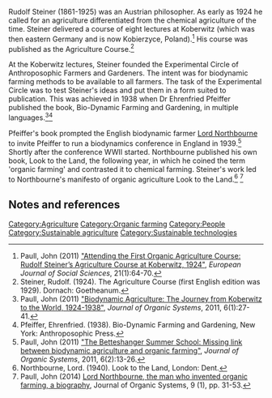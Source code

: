 Rudolf Steiner (1861-1925) was an Austrian philosopher. As early as 1924 he called for an agriculture differentiated from the chemical agriculture of the time. Steiner delivered a course of eight lectures at Koberwitz (which was then eastern Germany and is now Kobierzyce, Poland).<ref name=first>Paull, John (2011) [http://orgprints.org/18809/1/Paull2011KoberwitzEJSS.pdf  "Attending the First Organic Agriculture Course: Rudolf Steiner’s Agriculture Course at Koberwitz, 1924"], ''European Journal of Social Sciences'', 21(1):64-70.</ref> His course was published as the Agriculture Course.<ref>Steiner, Rudolf. (1924). The Agriculture Course (first English edition was 1929). Dornach: Goetheanum.</ref>  

At the Koberwitz lectures, Steiner founded the Experimental Circle of Anthroposophic Farmers and Gardeners. The intent was for biodynamic farming methods to be available to all farmers. The task of the Experimental Circle was to test Steiner's ideas and put them in a form suited to publication. This was achieved in 1938 when Dr Ehrenfried Pfeiffer published the book, Bio-Dynamic Farming and Gardening, in multiple languages.<ref>Paull, John (2011) [http://www.organic-systems.org/journal/Vol_6(1)/pdf/6(1)-Paull-pp27-41.pdf  "Biodynamic Agriculture: The Journey from Koberwitz to the World, 1924-1938"], ''Journal of Organic Systems'', 2011, 6(1):27-41.</ref><ref>Pfeiffer, Ehrenfried. (1938). Bio-Dynamic Farming and Gardening, New York: Anthroposophic Press.</ref> 
 
Pfeiffer's book prompted the English biodynamic farmer [[Lord Northbourne]] to invite Pfeiffer to run a biodynamics conference in England in 1939.<ref name=Betteshanger>Paull, John (2011) [http://www.organic-systems.org/journal/Vol_6(2)/pdf/JOS_6(2)_2011_13-26_Paull.pdf  "The Betteshanger Summer School: Missing link between biodynamic agriculture and organic farming"], ''Journal of Organic Systems'', 2011, 6(2):13-26.</ref> Shortly after the conference WWII started. Northbourne published his own book, Look to the Land, the following year, in which he coined the term 'organic farming' and contrasted it to chemical farming. Steiner's work led to Northbourne's  manifesto of organic agriculture Look to the Land.<ref>Northbourne, Lord. (1940). Look to the Land, London: Dent.</ref> <ref name="Northb">Paull, John (2014) [http://orgprints.org/26547/12/26547.pdf Lord Northbourne, the man who invented organic farming, a biography], Journal of Organic Systems, 9 (1), pp. 31-53.</ref>

== Notes and references ==
{{reflist}}



[[Category:Agriculture]]
[[Category:Organic farming]]
[[Category:People]]
[[Category:Sustainable agriculture]]
[[Category:Sustainable technologies]]